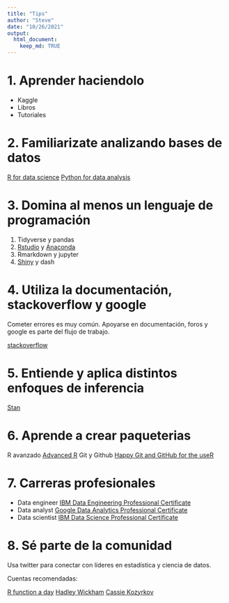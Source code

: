 ```yaml
---
title: "Tips"
author: "Steve"
date: "10/26/2021"
output: 
  html_document:
    keep_md: TRUE
---
```


# 1. Aprender haciendolo

* Kaggle
* Libros
* Tutoriales

# 2. Familiarizate analizando bases de datos

[R for data science](https://r4ds.had.co.nz/)
[Python for data analysis](https://wesmckinney.com/pages/book.html)

# 3. Domina al menos un lenguaje de programación

1. Tidyverse y pandas
2. [Rstudio](https://www.rstudio.com/) y [Anaconda](https://www.anaconda.com/)
3. Rmarkdown y jupyter
4. [Shiny](https://mastering-shiny.org/) y dash

# 4. Utiliza la documentación, stackoverflow y google

Cometer errores es muy común. Apoyarse en documentación, foros y google es parte del flujo de trabajo.

[stackoverflow](https://stackoverflow.com/)

# 5. Entiende y aplica distintos enfoques de inferencia

[Stan](https://mc-stan.org/)

# 6. Aprende a crear paqueterias

R avanzado
[Advanced R](https://adv-r.hadley.nz/)
Git y Github
[Happy Git and GitHub for the useR](https://happygitwithr.com/)

# 7. Carreras profesionales

* Data engineer [IBM Data Engineering Professional Certificate](https://www.coursera.org/professional-certificates/ibm-data-engineer)
* Data analyst [Google Data Analytics Professional Certificate](https://www.coursera.org/professional-certificates/google-data-analytics)
* Data scientist [IBM Data Science Professional Certificate](https://www.coursera.org/professional-certificates/ibm-data-science)

# 8. Sé parte de la comunidad

Usa twitter para conectar con líderes en estadística y ciencia de datos.

Cuentas recomendadas:

[R function a day](https://twitter.com/rfunctionaday)
[Hadley Wickham](https://twitter.com/hadleywickham)
[Cassie Kozyrkov](https://twitter.com/quaesita)

